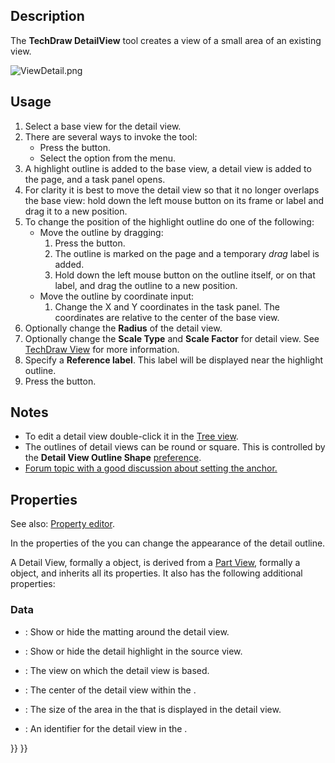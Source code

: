 <languages/>
<translate>

<!--T:19-->
{{Docnav
|[[TechDraw_ComplexSection|ComplexSection]]
|[[TechDraw_ProjectionGroup|ProjectionGroup]]
|[[TechDraw_Workbench|TechDraw]]
|IconL=TechDraw_ComplexSection.svg
|IconR=TechDraw_ProjectionGroup.svg
|IconC=Workbench_TechDraw.svg
}}

<!--T:1-->
{{GuiCommand
|Name=TechDraw DetailView
|MenuLocation=TechDraw → TechDraw Views → Insert Detail View
|Workbenches=[[TechDraw_Workbench|TechDraw]]
|SeeAlso=[[TechDraw_View|TechDraw View]]
}}

==Description== <!--T:2-->

<!--T:10-->
The '''TechDraw DetailView''' tool creates a view of a small area of an existing view. 

</translate>
[[Image:ViewDetail.png]]
<translate>
<!--T:11-->
{{Caption|Detail view with a circular outline}}

==Usage== <!--T:3-->

<!--T:12-->
# Select a base view for the detail view.
# There are several ways to invoke the tool:
#* Press the {{Button|[[Image:TechDraw_DetailView.svg|16px]] [[TechDraw_DetailView|Insert Detail View]]}} button.
#* Select the {{MenuCommand|TechDraw → TechDraw Views → [[Image:TechDraw_DetailView.svg|16px]] Insert Detail View}} option from the menu.
# A highlight outline is added to the base view, a detail view is added to the page, and a task panel opens.
# For clarity it is best to move the detail view so that it no longer overlaps the base view: hold down the left mouse button on its frame or label and drag it to a new position.
# To change the position of the highlight outline do one of the following:
#* Move the outline by dragging:
#*# Press the {{Button|Drag Highlight}} button.
#*# The outline is marked on the page and a temporary ''drag'' label is added.
#*# Hold down the left mouse button on the outline itself, or on that label, and drag the outline to a new position.
#* Move the outline by coordinate input:
#*# Change the X and Y coordinates in the task panel. The coordinates are relative to the center of the base view.
# Optionally change the '''Radius''' of the detail view.
# Optionally change the '''Scale Type''' and '''Scale Factor''' for detail view. See [[TechDraw_View#Properties|TechDraw View]] for more information.
# Specify a '''Reference label'''. This label will be displayed near the highlight outline.
# Press the {{Button|OK}} button.

==Notes== <!--T:30-->

<!--T:37-->
* To edit a detail view double-click it in the [[Tree_view|Tree view]].
* The outlines of detail views can be round or square. This is controlled by the '''Detail View Outline Shape''' [[TechDraw_Preferences#Annotation|preference]].
* [https://forum.freecad.org/viewtopic.php?f=35&t=34055#p285281 Forum topic with a good discussion about setting the anchor.]

== Properties == <!--T:31-->

<!--T:40-->
See also: [[Property_editor|Property editor]].

<!--T:41-->
In the properties of the {{PropertyData|Base View}} you can change the appearance of the detail outline.

<!--T:42-->
A Detail View, formally a {{Incode|TechDraw::DrawViewDetail}} object, is derived from a [[TechDraw_View#Properties_Part_View|Part View]], formally a {{Incode|TechDraw::DrawViewPart}} object, and inherits all its properties. It also has the following additional properties:

=== Data === <!--T:33-->

<!--T:43-->
{{TitleProperty|Appearance}}

<!--T:44-->
* {{PropertyData|Show Matting|Bool}}: Show or hide the matting around the detail view. {{Version|1.0}}
* {{PropertyData|Show Highlight|Bool}}: Show or hide the detail highlight in the source view. {{Version|1.0}}

<!--T:34-->
{{TitleProperty|Detail}}

<!--T:35-->
* {{PropertyData|Base View|Link}}: The view on which the detail view is based.
* {{PropertyData|Anchor Point|Vector}}: The center of the detail view within the {{PropertyData|Base View}}.
* {{PropertyData|Radius|Float}}: The size of the area in the {{PropertyData|Base View}} that is displayed in the detail view.
* {{PropertyData|Reference|String}}: An identifier for the detail view in the {{PropertyData|Base View}}.


<!--T:21-->
{{Docnav
|[[TechDraw_ComplexSection|ComplexSection]]
|[[TechDraw_ProjectionGroup|ProjectionGroup]]
|[[TechDraw_Workbench|TechDraw]]
|IconL=TechDraw_ComplexSection.svg
|IconR=TechDraw_ProjectionGroup.svg
|IconC=Workbench_TechDraw.svg
}}

</translate>
{{TechDraw_Tools_navi{{#translation:}}}}
{{Userdocnavi{{#translation:}}}}
